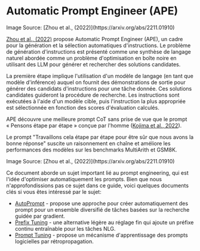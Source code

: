 # Automatic Prompt Engineer (APE)


<Screenshot src={APE} alt="APE" />
Image Source: [Zhou et al., (2022)](https://arxiv.org/abs/2211.01910)

[Zhou et al., (2022)](https://arxiv.org/abs/2211.01910) propose Automatic Prompt Engineer (APE), un cadre pour la génération et la sélection automatiques d'instructions. Le problème de génération d'instructions est présenté comme une synthèse de langage naturel abordée comme un problème d'optimisation en boîte noire en utilisant des LLM pour générer et rechercher des solutions candidates. 

La première étape implique l'utilisation d'un modèle de langage (en tant que modèle d'inférence) auquel on fournit des démonstrations de sortie pour générer des candidats d'instructions pour une tâche donnée. Ces solutions candidates guideront la procédure de recherche. Les instructions sont exécutées à l'aide d'un modèle cible, puis l'instruction la plus appropriée est sélectionnée en fonction des scores d'évaluation calculés.

APE découvre une meilleure prompt CoT sans prise de vue que le prompt « Pensons étape par étape » conçue par l'homme ([Kojima et al., 2022](https://arxiv.org/abs/2205.11916)).

Le prompt "Travaillons cela étape par étape pour être sûr que nous avons la bonne réponse" suscite un raisonnement en chaîne et améliore les performances des modèles sur les benchmarks MultiArith et GSM8K.

<Screenshot src={APECOT} alt="APECOT" />
Image Source: [Zhou et al., (2022)](https://arxiv.org/abs/2211.01910)

Ce document aborde un sujet important lié au prompt engineering, qui est l'idée d'optimiser automatiquement les prompts. Bien que nous n'approfondissions pas ce sujet dans ce guide, voici quelques documents clés si vous êtes intéressé par le sujet:

- [AutoPrompt](https://arxiv.org/abs/2010.15980) - propose une approche pour créer automatiquement des prompt pour un ensemble diversifié de tâches basées sur la recherche guidée par gradient.
- [Prefix Tuning](https://arxiv.org/abs/2101.00190) - une alternative légère au réglage fin qui ajoute un préfixe continu entraînable pour les tâches NLG.
- [Prompt Tuning](https://arxiv.org/abs/2104.08691) - propose un mécanisme d'apprentissage des prompts logicielles par rétropropagation.
